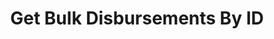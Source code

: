 ---
openapi: /openapi.json GET /transfers/bulk/{id}/transfers
title: Get Bulk Disbursements By ID
description: Fetch all transfer details present in a bulk disbursements file by its specific id to know the status of each transaction.
---